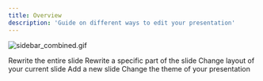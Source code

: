 ```yaml
---
title: Overview
description: 'Guide on different ways to edit your presentation'
---
```


![sidebar_combined.gif](../images/sidebar_combined.gif)

<CardGroup cols={3}>
  <Card
    title="Rewrite slide"
    icon="pen-to-square"
    href="../edit/rewrite-slide"
  >
    Rewrite the entire slide
  </Card>
  <Card
    title="Rewrite section"
    icon="pen-nib"
    href="../edit/rewrite-section"
  >
    Rewrite a specific part of the slide
  </Card>
  <Card
    title="Change layout"
    icon="table-layout"
    href="../edit/change-layout"
  >
    Change layout of your current slide
  </Card>
  <Card
    title="Insert slide"
    icon="arrows-down-to-line"
    href="../edit/insert-slide"
  >
    Add a new slide
  </Card>
  <Card
    title="Change theme"
    icon="paintbrush"
    href="../edit/change-theme"
  >
    Change the theme of your presentation
  </Card>
</CardGroup>
